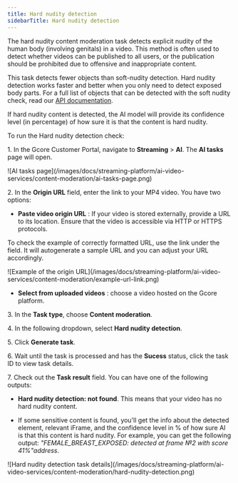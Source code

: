 ---
title: Hard nudity detection
sidebarTitle: Hard nudity detection
---

The hard nudity content moderation task detects explicit nudity of the human body (involving genitals) in a video. This method is often used to detect whether videos can be published to all users, or the publication should be prohibited due to offensive and inappropriate content. 

This task detects fewer objects than soft-nudity detection. Hard nudity detection works faster and better when you only need to detect exposed body parts. For a full list of objects that can be detected with the soft nudity check, read our [API documentation](/api-reference/streaming/ai/create-ai-cm:hard_nudity-task). 

If hard nudity content is detected, the AI model will provide its confidence level (in percentage) of how sure it is that the content is hard nudity. 

To run the Hard nudity detection check: 

1\. In the Gcore Customer Portal, navigate to **Streaming** > **AI**. The **AI tasks** page will open.


<Frame>![AI tasks page](/images/docs/streaming-platform/ai-video-services/content-moderation/ai-tasks-page.png)</Frame>



2\. In the **Origin URL** field, enter the link to your MP4 video. You have two options: 

  * **Paste video origin URL** : If your video is stored externally, provide a URL to its location. Ensure that the video is accessible via HTTP or HTTPS protocols. 

To check the example of correctly formatted URL, use the link under the field. It will autogenerate a sample URL and you can adjust your URL accordingly. 


<Frame>![Example of the origin URL](/images/docs/streaming-platform/ai-video-services/content-moderation/example-url-link.png)</Frame>


  * **Select from uploaded videos** : choose a video hosted on the Gcore platform.




3\. In the **Task type**, choose **Content moderation**. 

4\. In the following dropdown, select **Hard nudity detection**. 

5\. Click **Generate task**.

6\. Wait until the task is processed and has the **Sucess** status, click the task ID to view task details. 

7\. Check out the **Task result** field. You can have one of the following outputs: 

  * **Hard nudity detection: not found**. This means that your video has no hard nudity content. 

  * If some sensitive content is found, you'll get the info about the detected element, relevant iFrame, and the confidence level in % of how sure AI is that this content is hard nudity. For example, you can get the following output: _"FEMALE_BREAST_EXPOSED: detected at frame №2 with score 41%"address_.



<Frame>![Hard nudity detection task details](/images/docs/streaming-platform/ai-video-services/content-moderation/hard-nudity-detection.png)</Frame>